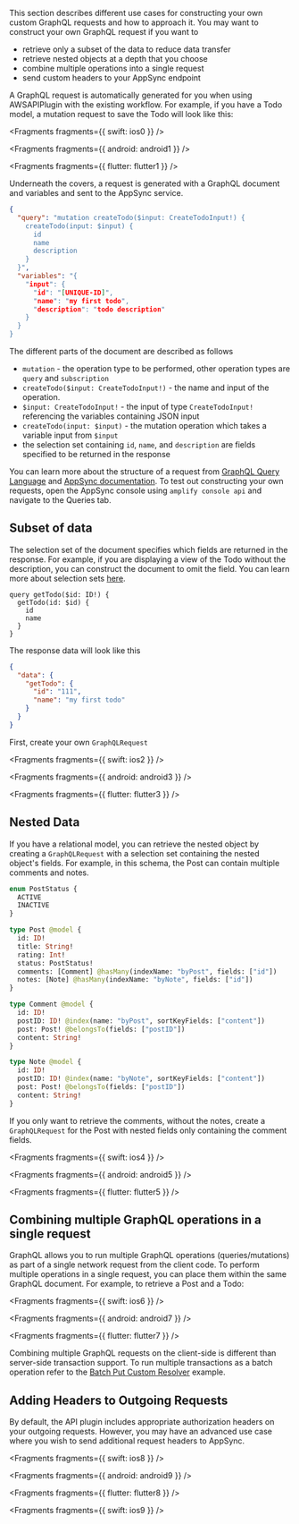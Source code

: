This section describes different use cases for constructing your own custom GraphQL requests and how to approach it. You may want to construct your own GraphQL request if you want to

- retrieve only a subset of the data to reduce data transfer
- retrieve nested objects at a depth that you choose
- combine multiple operations into a single request
- send custom headers to your AppSync endpoint

A GraphQL request is automatically generated for you when using AWSAPIPlugin with the existing workflow. For example, if you have a Todo model, a mutation request to save the Todo will look like this:


<Fragments fragments={{ swift: ios0 }} />


<Fragments fragments={{ android: android1 }} />


<Fragments fragments={{ flutter: flutter1 }} />

Underneath the covers, a request is generated with a GraphQL document and variables and sent to the AppSync service.

```json
{
  "query": "mutation createTodo($input: CreateTodoInput!) {
    createTodo(input: $input) {
      id
      name
      description
    }
  }",
  "variables": "{
    "input": {
      "id": "[UNIQUE-ID]",
      "name": "my first todo",
      "description": "todo description"
    }
  }
}
```

The different parts of the document are described as follows

- `mutation` - the operation type to be performed, other operation types are `query` and `subscription`
- `createTodo($input: CreateTodoInput!)` - the name and input of the operation.
- `$input: CreateTodoInput!` - the input of type `CreateTodoInput!` referencing the variables containing JSON input
- `createTodo(input: $input)` - the mutation operation which takes a variable input from `$input`
- the selection set containing `id`, `name`, and `description` are fields specified to be returned in the response

You can learn more about the structure of a request from [GraphQL Query Language](https://graphql.org/learn/) and [AppSync documentation](https://docs.aws.amazon.com/appsync/latest/devguide/graphql-overview.html). To test out constructing your own requests, open the AppSync console using `amplify console api` and navigate to the Queries tab.

## Subset of data

The selection set of the document specifies which fields are returned in the response. For example, if you are displaying a view of the Todo without the description, you can construct the document to omit the field. You can learn more about selection sets [here](https://spec.graphql.org/draft/#sec-Selection-Sets).

```
query getTodo($id: ID!) {
  getTodo(id: $id) {
    id
    name
  }
}
```

The response data will look like this

```json
{
  "data": {
    "getTodo": {
      "id": "111",
      "name": "my first todo"
    }
  }
}
```

First, create your own `GraphQLRequest`


<Fragments fragments={{ swift: ios2 }} />


<Fragments fragments={{ android: android3 }} />


<Fragments fragments={{ flutter: flutter3 }} />

## Nested Data

If you have a relational model, you can retrieve the nested object by creating a `GraphQLRequest` with a selection set containing the nested object's fields. For example, in this schema, the Post can contain multiple comments and notes.

```graphql
enum PostStatus {
  ACTIVE
  INACTIVE
}

type Post @model {
  id: ID!
  title: String!
  rating: Int!
  status: PostStatus!
  comments: [Comment] @hasMany(indexName: "byPost", fields: ["id"])
  notes: [Note] @hasMany(indexName: "byNote", fields: ["id"])
}

type Comment @model {
  id: ID!
  postID: ID! @index(name: "byPost", sortKeyFields: ["content"])
  post: Post! @belongsTo(fields: ["postID"])
  content: String!
}

type Note @model {
  id: ID!
  postID: ID! @index(name: "byNote", sortKeyFields: ["content"])
  post: Post! @belongsTo(fields: ["postID"])
  content: String!
}
```

If you only want to retrieve the comments, without the notes, create a `GraphQLRequest` for the Post with nested fields only containing the comment fields.


<Fragments fragments={{ swift: ios4 }} />


<Fragments fragments={{ android: android5 }} />


<Fragments fragments={{ flutter: flutter5 }} />

## Combining multiple GraphQL operations in a single request

GraphQL allows you to run multiple GraphQL operations (queries/mutations) as part of a single network request from the client code. To perform multiple operations in a single request, you can place them within the same GraphQL document. For example, to retrieve a Post and a Todo:


<Fragments fragments={{ swift: ios6 }} />


<Fragments fragments={{ android: android7 }} />


<Fragments fragments={{ flutter: flutter7 }} />

<Callout>

Combining multiple GraphQL requests on the client-side is different than server-side transaction support. To run multiple transactions as a batch operation refer to the [Batch Put Custom Resolver](/[platform]/build-a-backend/graphqlapi/best-practice/batch-put-custom-resolver/) example.

</Callout>

## Adding Headers to Outgoing Requests

By default, the API plugin includes appropriate authorization headers on your outgoing requests. However, you may have an advanced use case where you wish to send additional request headers to AppSync.


<Fragments fragments={{ swift: ios8 }} />


<Fragments fragments={{ android: android9 }} />


<Fragments fragments={{ flutter: flutter8 }} />


<Fragments fragments={{ swift: ios9 }} />
